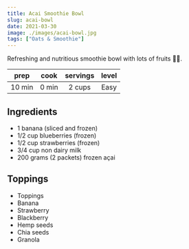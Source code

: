 ```yaml
---
title: Acai Smoothie Bowl
slug: acai-bowl
date: 2021-03-30
image: ./images/acai-bowl.jpg
tags: ["Oats & Smoothie"]
---
```


<StyledParagraph>Refreshing and nutritious smoothie bowl with lots of fruits 🍌🍓.</StyledParagraph>

| prep | cook | servings | level |
| :--: | :--: | :------: | :---: |
| 10 min | 0 min |  2 cups  | Easy  |

## Ingredients

- <ListItem>1 banana (sliced and frozen)</ListItem>
- <ListItem>1/2 cup blueberries (frozen)</ListItem>
- <ListItem>1/2 cup strawberries (frozen)</ListItem>
- <ListItem>3/4 cup non dairy milk</ListItem>
- <ListItem>200 grams (2 packets) frozen açai</ListItem>

## Toppings

- <ListItem>Toppings</ListItem>
- <ListItem>Banana</ListItem>
- <ListItem>Strawberry</ListItem>
- <ListItem>Blackberry</ListItem>
- <ListItem>Hemp seeds</ListItem>
- <ListItem>Chia seeds</ListItem>
- <ListItem>Granola</ListItem>
